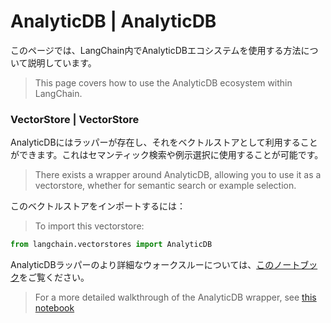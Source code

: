 # AnalyticDB | AnalyticDB

このページでは、LangChain内でAnalyticDBエコシステムを使用する方法について説明しています。

> This page covers how to use the AnalyticDB ecosystem within LangChain.

### VectorStore | VectorStore

AnalyticDBにはラッパーが存在し、それをベクトルストアとして利用することができます。これはセマンティック検索や例示選択に使用することが可能です。

> There exists a wrapper around AnalyticDB, allowing you to use it as a vectorstore,
> whether for semantic search or example selection.

このベクトルストアをインポートするには：

> To import this vectorstore:

```python
from langchain.vectorstores import AnalyticDB
```

AnalyticDBラッパーのより詳細なウォークスルーについては、[このノートブック](/docs/integrations/vectorstores/analyticdb)をご覧ください。

> For a more detailed walkthrough of the AnalyticDB wrapper, see [this notebook](/docs/integrations/vectorstores/analyticdb)

